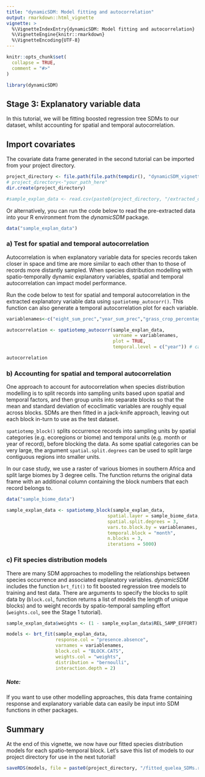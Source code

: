 ```yaml
---
title: "dynamicSDM: Model fitting and autocorrelation"
output: rmarkdown::html_vignette
vignette: >
  %\VignetteIndexEntry{dynamicSDM: Model fitting and autocorrelation}
  %\VignetteEngine{knitr::rmarkdown}
  %\VignetteEncoding{UTF-8}
---
```


```r
knitr::opts_chunk$set(
  collapse = TRUE,
  comment = "#>"
)
```

```r
library(dynamicSDM)
```

## Stage 3: Explanatory variable data 
In this tutorial, we will be fitting boosted regression tree
SDMs to our dataset, whilst accounting for spatial and temporal autocorrelation.

## Import covariates 

The covariate data frame generated in the second tutorial can be imported from your project
directory.

```r
project_directory <- file.path(file.path(tempdir(), "dynamicSDM_vignette"))
# project_directory<-"your_path_here"
dir.create(project_directory)

#sample_explan_data <- read.csv(paste0(project_directory, "/extracted_quelea_occ.csv"))
```

Or alternatively, you can run the code below to read the pre-extracted data into your R environment
from the *dynamicSDM* package.

```r
data("sample_explan_data")
```


### a)	Test for spatial and temporal autocorrelation

Autocorrelation is when explanatory variable data for species records taken closer in space and time
are more similar to each other than to those of records more distantly sampled. When species
distribution modelling with spatio-temporally dynamic explanatory variables, spatial and temporal
autocorrelation can impact model performance.

Run the code below to test for spatial and temporal autocorrelation in the extracted explanatory
variable data using `spatiotemp_autocorr()`. This function can also generate a temporal
autocorrelation plot for each variable.

```r
variablenames<-c("eight_sum_prec","year_sum_prec","grass_crop_percentage")

autocorrelation <- spatiotemp_autocorr(sample_explan_data,
                                       varname = variablenames,
                                       plot = TRUE,
                                       temporal.level = c("year")) # can choose month or day too

autocorrelation
```


### b)	Accounting for spatial and temporal autocorrelation

One approach to account for autocorrelation when species distribution modelling is to split records
into sampling units based upon spatial and temporal factors, and then group units into separate
blocks so that the mean and standard deviation of ecoclimatic variables are roughly equal across
blocks. SDMs are then fitted in a jack-knife approach, leaving out each block in-turn to use as the
test dataset.

`spatiotemp_block()` splits occurrence records into sampling units by spatial categories (e.g.
ecoregions or biome) and temporal units (e.g. month or year of record), before blocking the data. As
some spatial categories can be very large, the argument `spatial.split.degrees` can be used to split
large contiguous regions into smaller units.

In our case study, we use a raster of various biomes in southern Africa and split large biomes by 3
degree cells. The function returns the original data frame with an additional column containing
the block numbers that each record belongs to.

```r
data("sample_biome_data")

sample_explan_data <- spatiotemp_block(sample_explan_data,
                                     spatial.layer = sample_biome_data,
                                     spatial.split.degrees = 3,
                                     vars.to.block.by = variablenames,
                                     temporal.block = "month",
                                     n.blocks = 3,
                                     iterations = 5000)
```

### c)	Fit species distribution models

There are many SDM approaches to modelling the relationships between species occurrence and
associated explanatory variables. *dynamicSDM* includes the function `brt_fit()` to fit boosted
regression tree models to training and test data. There are arguments to specify the blocks to split
data by (`block.col`, function returns a list of models the length of unique blocks) and to weight
records by spatio-temporal sampling effort (`weights.col`, see the Stage 1 tutorial).

```r
sample_explan_data$weights <- (1 - sample_explan_data$REL_SAMP_EFFORT)

models <- brt_fit(sample_explan_data,
                  response.col = "presence.absence",
                  varnames = variablenames,
                  block.col = "BLOCK.CATS",
                  weights.col = "weights",
                  distribution = "bernoulli",
                  interaction.depth = 2)
```


##### Note: 
If you want to use other modelling approaches, this data frame containing response and
explanatory variable data can easily be input into SDM functions in other packages.

## Summary
At the end of this vignette, we now have our fitted species distribution models for each
spatio-temporal block. Let’s save this list of models to our project directory for use in the next
tutorial!

```r
saveRDS(models, file = paste0(project_directory, "/fitted_quelea_SDMs.rds"))
```

